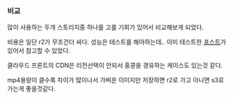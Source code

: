 ### 비교

많이 사용하는 두개 스토리지중 하나를 고를 기회가 있어서 비교해보게 되었다.

비용은 일단 r2가 무조건더 싸다.
성능은 테스트를 해야하는데.. 이미 테스트한 [포스트](https://marinesnow34.github.io/2023/09/23/s3r2/)가 있어서 참고할 수 있었다.  

클라우드 프론트의 CDN은 리전선택이 안되서 홍콩을 경유하는 케이스도 있는것 같다.  

mp4용량이 클수록 차이가 많이나서 가벼운 이미지만 저장하면 r2로 가고 아니면 s3로 가는게 좋을것같다.
